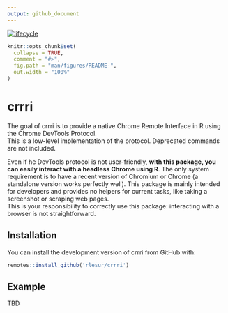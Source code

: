 ```yaml
---
output: github_document
---
```


<!-- README.md is generated from README.Rmd. Please edit that file -->
[![lifecycle](https://img.shields.io/badge/lifecycle-experimental-orange.svg)](https://www.tidyverse.org/lifecycle/#experimental)

```r
knitr::opts_chunk$set(
  collapse = TRUE,
  comment = "#>",
  fig.path = "man/figures/README-",
  out.width = "100%"
)
```
# crrri

The goal of crrri is to provide a native Chrome Remote Interface in R using the Chrome DevTools Protocol.  
This is a low-level implementation of the protocol. Deprecated commands are not included.  

Even if he DevTools protocol is not user-friendly, **with this package, you can easily interact with a headless Chrome using R**. The only system requirement is to have a recent version of Chromium or Chrome (a standalone version works perfectly well).
This package is mainly intended for developers and provides no helpers for current tasks, like taking a screenshot or scraping web pages.  
This is your responsibility to correctly use this package: interacting with a browser is not straightforward.

## Installation

You can install the development version of crrri from GitHub with:

``` r
remotes::install_github('rlesur/crrri')
```

## Example

TBD
